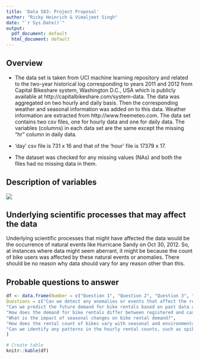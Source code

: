 ```yaml
---
title: 'Data 583: Project Proposal'
author: "Ricky Heinrich & Vimaljeet Singh"
date: "`r Sys.Date()`"
output:
  pdf_document: default
  html_document: default
---
```


## Overview


- The data set is taken from UCI machine learning repository and related to the two-year historical log corresponding to years 2011 and 2012 from Capital Bikeshare system, Washington D.C., USA which is publicly available at http://capitalbikeshare.com/system-data. The data was aggregated on two hourly and daily basis. Then the corresponding weather and seasonal information was added on to this data. Weather information are extracted from http://www.freemeteo.com. The data set contains two csv files, one for hourly data and one for daily data. The variables (columns) in each data set are the same except the missing "hr" column in daily data.

- 'day' csv file is 731 x 16 and that of the 'hour' file is 17379 x 17.

- The dataset was checked for any missing values (NAs) and both the files had no missing data in them.


## Description of variables


![](Description_of_variables.png)


## Underlying scientific processes that may affect the data


Underlying scientific processes that might have affected the data would be the occurrence of natural events like Hurricane Sandy on Oct 30, 2012. So, at instances where data might seem aberrant, it might be because the count of bike users was affected by these natural events or anomalies. There should be no reason why data should vary for any reason other than this.


## Probable questions to answer


```r
df <- data.frame(Number = c("Question 1", "Question 2", "Question 3", "Question 4", "Question 5", "Question 6"),
Questions = c("Can we detect any anomalies or events that affect the rental count, such as holidays or weather events, using the data set?",
"Can we predict the future demand for bike rentals based on past data and environmental factors?",
"How does the demand for bike rentals differ between registered and casual users?",
"What is the impact of seasonal changes on bike rental demand?",
"How does the rental count of bikes vary with seasonal and environmental factors such as weather conditions, temperature, humidity, and wind speed?",
"Can we identify any patterns in the hourly rental counts, such as spikes during commuting hours?")
)

# Create table
knitr::kable(df)
```